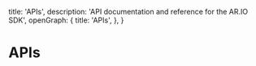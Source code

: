 
  title: 'APIs',
  description: 'API documentation and reference for the AR.IO SDK',
  openGraph: {
    title: 'APIs',
  },
}

<HeroPattern />

# APIs
